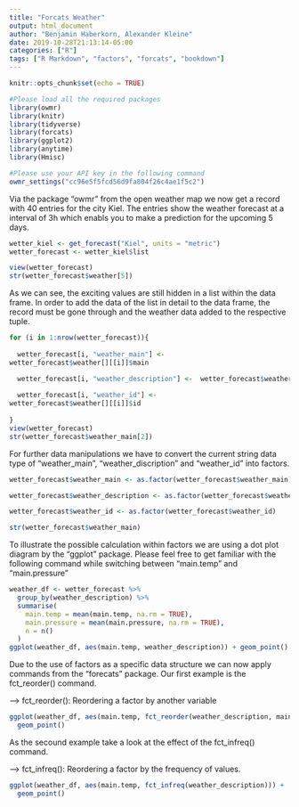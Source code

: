 ```yaml
---
title: "Forcats Weather"
output: html_document
author: "Benjamin Haberkorn, Alexander Kleine"
date: 2019-10-28T21:13:14-05:00
categories: ["R"]
tags: ["R Markdown", "factors", "forcats", "bookdown"]
---
```


```r
knitr::opts_chunk$set(echo = TRUE)

#Please load all the required packages
library(owmr)
library(knitr)
library(tidyverse)
library(forcats)
library(ggplot2)
library(anytime)
library(Hmisc)

#Please use your API key in the following command
owmr_settings("cc96e5f5fcd56d9fa804f26c4ae1f5c2")
```
Via the package "owmr" from the open weather map we now get a record with 40 entries for the city Kiel. The entries show the weather forecast at a interval of 3h which enabls you to make a prediction for the upcoming 5 days. 

```r
wetter_kiel <- get_forecast("Kiel", units = "metric")
wetter_forecast <- wetter_kiel$list

view(wetter_forecast)
str(wetter_forecast$weather[5])

```
As we can see, the exciting values are still hidden in a list within the data frame. In order to add the data of the list in detail to the data frame, the record must be gone through and the weather data added to the respective tuple.

```r

for (i in 1:nrow(wetter_forecast)){
  
  wetter_forecast[i, "weather_main"] <- 
wetter_forecast$weather[][[i]]$main

  wetter_forecast[i, "weather_description"] <-  wetter_forecast$weather[][[i]]$description
  
  wetter_forecast[i, "weather_id"] <- 
wetter_forecast$weather[][[i]]$id
  
}
view(wetter_forecast)
str(wetter_forecast$weather_main[2])

```
For further data manipulations we have to convert the current string data type of "weather_main", "weather_discription" and "weather_id" into factors.


```r
wetter_forecast$weather_main <- as.factor(wetter_forecast$weather_main)

wetter_forecast$weather_description <- as.factor(wetter_forecast$weather_description)

wetter_forecast$weather_id <- as.factor(wetter_forecast$weather_id)

str(wetter_forecast$weather_main)
```
To illustrate the possible calculation within factors we are using a dot plot diagram by the “ggplot” package. Please feel free to get familiar with the following command while switching between "main.temp" and "main.pressure"

```r

weather_df <- wetter_forecast %>%
  group_by(weather_description) %>%
  summarise(
    main.temp = mean(main.temp, na.rm = TRUE),
    main.pressure = mean(main.pressure, na.rm = TRUE),
    n = n()
  )
ggplot(weather_df, aes(main.temp, weather_description)) + geom_point()


```
Due to the use of factors as a specific data structure we can now apply commands from the “forecats” package. Our first example is the fct_reorder() command.

--> fct_reorder(): Reordering a factor by another variable

```r
ggplot(weather_df, aes(main.temp, fct_reorder(weather_description, main.temp))) +
  geom_point()

```
As the secound example take a look at the effect of the fct_infreq() command. 

--> fct_infreq(): Reordering a factor by the frequency of values.



```r
ggplot(weather_df, aes(main.temp, fct_infreq(weather_description))) +
  geom_point()

```